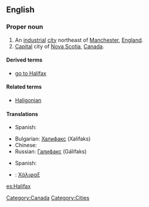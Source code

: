 ==English==
{{wikipedia}}

===Proper noun===
{{en-proper noun}}

# An [[industrial]] [[city]] northeast of [[Manchester]], [[England]].
# [[capital|Capital]] city of [[Nova Scotia]], [[Canada]].

====Derived terms====
* [[go to Halifax]]

====Related terms====
* [[Haligonian]]

====Translations====
{{trans-top|city of Manchester, England}}
* Spanish: {{t|es|Halifax}}
{{trans-mid}}
{{trans-bottom}}
{{trans-top|city of Canada}}
* Bulgarian: [[Халифакс]] (Xalifaks)
* Chinese: {{zh-tsp||哈利法克斯|Hā lì fǎ ké sī}}
* Russian: [[Галифакс]] (Gálifaks)
{{trans-mid}}
* Spanish: {{t|es|Halifax}}
{{trans-bottom}}
{{checktrans-top}}
{{trans-mid}}
* {{ttbc|Greek}}: [[Χάλιφαξ]]
{{trans-bottom}}

[[Category:Canada]]
[[Category:Cities]]

[[es:Halifax]]